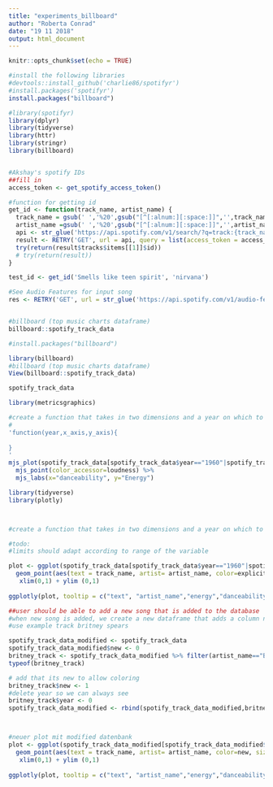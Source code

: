 ```yaml
---
title: "experiments_billboard"
author: "Roberta Conrad"
date: "19 11 2018"
output: html_document
---
```


```r
knitr::opts_chunk$set(echo = TRUE)
```

```r
#install the following libraries
#devtools::install_github('charlie86/spotifyr')
#install.packages('spotifyr')
install.packages("billboard")

#library(spotifyr)
library(dplyr)
library(tidyverse)
library(httr)
library(stringr)
library(billboard)


#Akshay's spotify IDs
##fill in 
access_token <- get_spotify_access_token()

#function for getting id
get_id <- function(track_name, artist_name) {
  track_name = gsub(' ','%20',gsub("[^[:alnum:][:space:]]",'',track_name))
  artist_name =gsub(' ','%20',gsub("[^[:alnum:][:space:]]",'',artist_name))
  api <- str_glue('https://api.spotify.com/v1/search/?q=track:{track_name}%20artist:{artist_name}&type=track&limit=1')
  result <- RETRY('GET', url = api, query = list(access_token = access_token), quiet = TRUE, times = 1) %>% content 
  try(return(result$tracks$items[[1]]$id))
  # try(return(result))
}

test_id <- get_id('Smells like teen spirit', 'nirvana')

#See Audio Features for input song
res <- RETRY('GET', url = str_glue('https://api.spotify.com/v1/audio-features/{test_id}'), query = list(access_token = access_token), quiet = TRUE, times = 1) %>% content


#billboard (top music charts dataframe)
billboard::spotify_track_data
```

```r
#install.packages("billboard")

library(billboard)
#billboard (top music charts dataframe)
View(billboard::spotify_track_data)

spotify_track_data
```


```r
library(metricsgraphics)

#create a function that takes in two dimensions and a year on which to create a scatterplott of all songs
#
'function(year,x_axis,y_axis){
  
}
'
mjs_plot(spotify_track_data[spotify_track_data$year=="1960"|spotify_track_data$year=="0" ,], x=danceability, y=energy, show_rollover_text = TRUE) %>%
  mjs_point(color_accessor=loudness) %>%
  mjs_labs(x="danceability", y="Energy")
```

```r
library(tidyverse)
library(plotly)



#create a function that takes in two dimensions and a year on which to create a scatterplott of all songs

#todo:
#limits should adapt according to range of the variable

plot <- ggplot(spotify_track_data[spotify_track_data$year=="1960"|spotify_track_data$year=="0"  ,], aes(energy, danceability)) +
  geom_point(aes(text = track_name, artist= artist_name, color=explicit, size = loudness),alpha = 1/3) + theme_minimal() + 
   xlim(0,1) + ylim (0,1)
  
ggplotly(plot, tooltip = c("text", "artist_name","energy","danceability" ))

##user should be able to add a new song that is added to the database
#when new song is added, we create a new dataframe that adds a column new = 0 everywhere apart from the newly added song 
#use example track britney spears 

spotify_track_data_modified <- spotify_track_data
spotify_track_data_modified$new <- 0
britney_track <- spotify_track_data_modified %>% filter(artist_name=="Britney Spears") %>% filter(dplyr::row_number()==1)
typeof(britney_track)

# add that its new to allow coloring
britney_track$new <- 1
#delete year so we can always see
britney_track$year <- 0
spotify_track_data_modified <- rbind(spotify_track_data_modified,britney_track)



#neuer plot mit modified datenbank
plot <- ggplot(spotify_track_data_modified[spotify_track_data_modified$year=="1960"|spotify_track_data_modified$year=="0"  ,], aes(energy, danceability)) +
  geom_point(aes(text = track_name, artist= artist_name, color=new, size = loudness),alpha = 1/3) + theme_minimal() + 
   xlim(0,1) + ylim (0,1)
  
ggplotly(plot, tooltip = c("text", "artist_name","energy","danceability" ))

```


